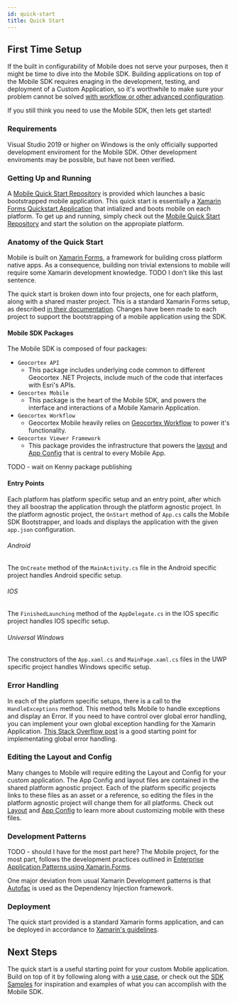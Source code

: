 ```yaml
---
id: quick-start
title: Quick Start
---
```



<DesignerCallout />

## First Time Setup

If the built in configurability of Mobile does not serve your purposes, then it might be time to dive into the Mobile SDK. Building applications on top of the Mobile SDK requires enaging in the development, testing, and deployment of a Custom Application, so it's worthwhile to make sure your problem cannot be solved [with workflow or other advanced configuration](http://localhost:3000/docs/mobile/overview#start-with-your-use-case).

If you still think you need to use the Mobile SDK, then lets get started!

### Requirements

Visual Studio 2019 or higher on Windows is the only officially supported development enviroment for the Mobile SDK. Other development enviroments may be possible, but have not been verified.

### Getting Up and Running

A [Mobile Quick Start Repository](https://github.com/geocortex/mobile-quick-start) is provided which launches a basic bootstrapped mobile application. This quick start is essentially a [Xamarin Forms Quickstart Application](https://docs.microsoft.com/en-us/xamarin/get-started/quickstarts/single-page?pivots=windows) that intialized and boots mobile on each platform. To get up and running, simply check out the [Mobile Quick Start Repository](https://github.com/geocortex/mobile-quick-start) and start the solution on the appropiate platform.

### Anatomy of the Quick Start

Mobile is built on [Xamarin Forms](https://docs.microsoft.com/en-us/xamarin/xamarin-forms/), a framework for building cross platform native apps. As a consequence, building non trivial extensions to mobile will require some Xamarin development knowledge. TODO I don't like this last sentence.

The quick start is broken down into four projects, one for each platform, along with a shared master project. This is a standard Xamarin Forms setup, as described [in their documentation](https://docs.microsoft.com/en-us/xamarin/get-started/quickstarts/deepdive?pivots=windows#anatomy-of-a-xamarinforms-application). Changes have been made to each project to support the bootstrapping of a mobile application using the SDK.

#### Mobile SDK Packages

The Mobile SDK is composed of four packages:

-   `Geocortex API`
    -   This package includes underlying code common to different Geocortex .NET Projects, include much of the code that interfaces with Esri's APIs.
-   `Geocortex Mobile`
    -   This package is the heart of the Mobile SDK, and powers the interface and interactions of a Mobile Xamarin Application.
-   `Geocortex Workflow`
    -   Geocortex Mobile heavily relies on [Geocortex Workflow](/docs/workflow/overview) to power it's functionality.
-   `Geocortex Viewer Framework`
    -   This package provides the infrastructure that powers the [layout](/docs/mobile/concepts/layout) and [App Config](/docs/mobile/concepts/app-config) that is central to every Mobile App.

TODO - wait on Kenny package publishing

#### Entry Points

Each platform has platform specific setup and an entry point, after which they all boostrap the application through the platform agnostic project. In the platform agnostic project, the `OnStart` method of `App.cs` calls the Mobile SDK Bootstrapper, and loads and displays the application with the given `app.json` configuration.

###### Android

The `OnCreate` method of the `MainActivity.cs` file in the Android specific project handles Android specific setup.

###### IOS

The `FinishedLaunching` method of the `AppDelegate.cs` in the IOS specific project handles IOS specific setup.

###### Universal Windows

The constructors of the `App.xaml.cs` and `MainPage.xaml.cs` files in the UWP specific project handles Windows specific setup.

### Error Handling

In each of the platform specific setups, there is a call to the `HandleExceptions` method. This method tells Mobile to handle exceptions and display an Error. If you need to have control over global error handling, you can implement your own global exception handling for the Xamarin Application. [This Stack Overflow post](https://stackoverflow.com/questions/39503390/global-exception-handling-in-xamarin-cross-platform) is a good starting point for implementating global error handling.

### Editing the Layout and Config

Many changes to Mobile will require editing the Layout and Config for your custom application. The App Config and layout files are contained in the shared platform agnostic project. Each of the platform specific projects links to these files as an asset or a reference, so editing the files in the platform agnostic project will change them for all platforms. Check out [Layout](/docs/mobile/concepts/layout) and [App Config](/docs/mobile/concepts/app-config) to learn more about customizing mobile with these files.

### Development Patterns

TODO - should I have for the most part here?
The Mobile project, for the most part, follows the development practices outlined in [Enterprise Application Patterns using Xamarin.Forms](https://docs.microsoft.com/en-us/xamarin/xamarin-forms/enterprise-application-patterns/).

One major deviation from usual Xamarin Development patterns is that [Autofac](https://autofac.org/) is used as the Dependency Injection framework. 

### Deployment

The quick start provided is a standard Xamarin forms application, and can be deployed in accordance to [Xamarin's guidelines](https://docs.microsoft.com/en-us/xamarin/xamarin-forms/deploy-test/).

## Next Steps

The quick start is a useful starting point for your custom Mobile application. Build on top of it by following along with a [use case](/docs/mobile/use-cases/implement-command-operation), or check out the [SDK Samples](https://github.com/geocortex/sdk-samples) for inspiration and examples of what you can accomplish with the Mobile SDK. 

